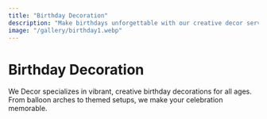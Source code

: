 ```yaml
---
title: "Birthday Decoration"
description: "Make birthdays unforgettable with our creative decor services in Bangalore."
image: "/gallery/birthday1.webp"
---
```


[//]: # (Main headline and intro for this service landing page)

# Birthday Decoration

We Decor specializes in vibrant, creative birthday decorations for all ages. From balloon arches to themed setups, we make your celebration memorable.
